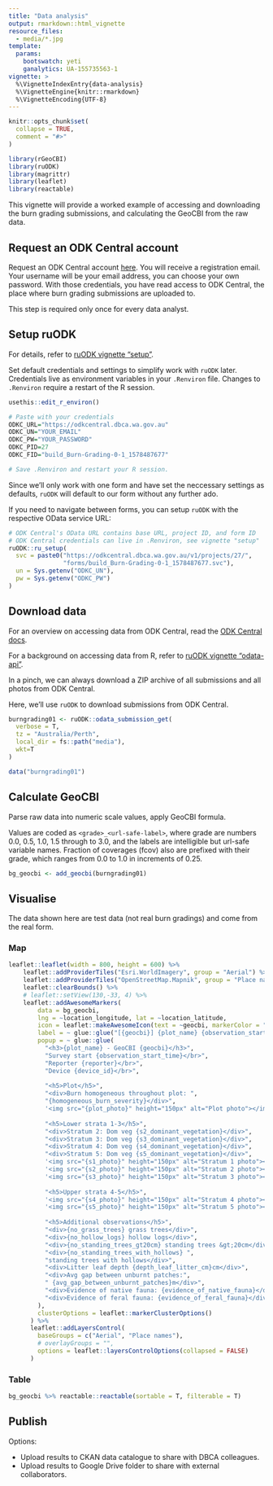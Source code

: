 ```yaml
---
title: "Data analysis"
output: rmarkdown::html_vignette
resource_files:
  - media/*.jpg
template:
  params:
    bootswatch: yeti
    ganalytics: UA-155735563-1
vignette: >
  %\VignetteIndexEntry{data-analysis}
  %\VignetteEngine{knitr::rmarkdown}
  %\VignetteEncoding{UTF-8}
---
```


```r
knitr::opts_chunk$set(
  collapse = TRUE,
  comment = "#>"
)
```

```r
library(rGeoCBI)
library(ruODK)
library(magrittr)
library(leaflet)
library(reactable)
```

This vignette will provide a worked example of accessing and downloading the
burn grading submissions, and calculating the GeoCBI from the raw data.

## Request an ODK Central account

Request an ODK Central account [here](https://github.com/dbca-wa/rGeoCBI/issues).
You will receive a registration email. Your username will be your email address,
you can choose your own password. With those credentials, you have read access
to ODK Central, the place where burn grading submissions are uploaded to.

This step is required only once for every data analyst.

## Setup ruODK
For details, refer to 
[ruODK vignette "setup"](https://dbca-wa.github.io/ruODK/articles/setup.html).

Set default credentials and settings to simplify work with `ruODK` later.
Credentials live as environment variables in your `.Renviron` file.
Changes to `.Renviron` require a restart of the R session.

```r
usethis::edit_r_environ()

# Paste with your credentials
ODKC_URL="https://odkcentral.dbca.wa.gov.au"
ODKC_UN="YOUR_EMAIL"
ODKC_PW="YOUR_PASSWORD"
ODKC_PID=27
ODKC_FID="build_Burn-Grading-0-1_1578487677"

# Save .Renviron and restart your R session.
```

Since we'll only work with one form and have set the neccessary settings as defaults, 
`ruODK` will default to our form without any further ado.

If you need to navigate between forms, you can setup `ruODK` with the
respective OData service URL:

```r
# ODK Central's OData URL contains base URL, project ID, and form ID
# ODK Central credentials can live in .Renviron, see vignette "setup"
ruODK::ru_setup(
  svc = paste0("https://odkcentral.dbca.wa.gov.au/v1/projects/27/",
               "forms/build_Burn-Grading-0-1_1578487677.svc"),
  un = Sys.getenv("ODKC_UN"),
  pw = Sys.getenv("ODKC_PW")
)
```

## Download data
For an overview on accessing data from ODK Central, read the 
[ODK Central docs](https://docs.opendatakit.org/central-submissions/#).

For a background on accessing data from R, refer to 
[ruODK vignette "odata-api"](https://dbca-wa.github.io/ruODK/articles/odata-api.html).

In a pinch, we can always download a ZIP archive of all submissions and all
photos from ODK Central.

Here, we'll use `ruODK` to download submissions from ODK Central.

```r
burngrading01 <- ruODK::odata_submission_get(
  verbose = T, 
  tz = "Australia/Perth", 
  local_dir = fs::path("media"), 
  wkt=T
)
```

```r
data("burngrading01")
```

## Calculate GeoCBI

Parse raw data into numeric scale values, apply GeoCBI formula.

Values are coded as `<grade>_<url-safe-label>`, where grade are numbers 0.0, 0.5,
1.0, 1.5 through to 3.0, and the labels are intelligible but url-safe variable
names. Fraction of coverages (fcov) also are prefixed with their grade, which
ranges from 0.0 to 1.0 in increments of 0.25.

```r
bg_geocbi <- add_geocbi(burngrading01)
```

## Visualise
The data shown here are test data (not real burn gradings) and 
come from the real form.

### Map

```r
leaflet::leaflet(width = 800, height = 600) %>%
    leaflet::addProviderTiles("Esri.WorldImagery", group = "Aerial") %>%
    leaflet::addProviderTiles("OpenStreetMap.Mapnik", group = "Place names") %>%
    leaflet::clearBounds() %>%
    # leaflet::setView(130,-33, 4) %>% 
    leaflet::addAwesomeMarkers(
        data = bg_geocbi,
        lng = ~location_longitude, lat = ~location_latitude,
        icon = leaflet::makeAwesomeIcon(text = ~geocbi, markerColor = "red"),
        label = ~ glue::glue("[{geocbi}] {plot_name} {observation_start_time}"),
        popup = ~ glue::glue(
          "<h3>{plot_name} - GeoCBI {geocbi}</h3>",
          "Survey start {observation_start_time}</br>",
          "Reporter {reporter}</br>",
          "Device {device_id}</br>",
          
          "<h5>Plot</h5>",
          "<div>Burn homogeneous throughout plot: ",
          "{homogeneous_burn_severity}</div>",
          '<img src="{plot_photo}" height="150px" alt="Plot photo"></img>',
          
          "<h5>Lower strata 1-3</h5>",
          "<div>Stratum 2: Dom veg {s2_dominant_vegetation}</div>",
          "<div>Stratum 3: Dom veg {s3_dominant_vegetation}</div>",
          "<div>Stratum 4: Dom veg {s4_dominant_vegetation}</div>",
          "<div>Stratum 5: Dom veg {s5_dominant_vegetation}</div>",
          '<img src="{s1_photo}" height="150px" alt="Stratum 1 photo"></img>',
          '<img src="{s2_photo}" height="150px" alt="Stratum 2 photo"></img>',
          '<img src="{s3_photo}" height="150px" alt="Stratum 3 photo"></img>',
          
          "<h5>Upper strata 4-5</h5>",
          '<img src="{s4_photo}" height="150px" alt="Stratum 4 photo"></img>',
          '<img src="{s5_photo}" height="150px" alt="Stratum 5 photo"></img>',
          
          "<h5>Additional observations</h5>",
          "<div>{no_grass_trees} grass trees</div>",
          "<div>{no_hollow_logs} hollow logs</div>",
          "<div>{no_standing_trees_gt20cm} standing trees &gt;20cm</div>",
          "<div>{no_standing_trees_with_hollows} ",
          "standing trees with hollows</div>",
          "<div>Litter leaf depth {depth_leaf_litter_cm}cm</div>",
          "<div>Avg gap between unburnt patches:",
          " {avg_gap_between_unburnt_patches}m</div>",
          "<div>Evidence of native fauna: {evidence_of_native_fauna}</div>",
          "<div>Evidence of feral fauna: {evidence_of_feral_fauna}</div>"
        ),
        clusterOptions = leaflet::markerClusterOptions()
      ) %>%
      leaflet::addLayersControl(
        baseGroups = c("Aerial", "Place names"),
        # overlayGroups = "",
        options = leaflet::layersControlOptions(collapsed = FALSE)
      )

```

### Table

```r
bg_geocbi %>% reactable::reactable(sortable = T, filterable = T)
```


## Publish

Options:

* Upload results to CKAN data catalogue to share with DBCA colleagues.
* Upload results to Google Drive folder to share with external collaborators.
